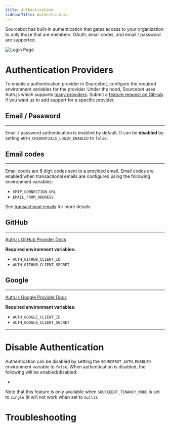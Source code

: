 ```yaml
---
title: Authentication
sidebarTitle: Authentication
---
```


Sourcebot has built-in authentication that gates access to your organization to only those that are members. OAuth, email codes, and email / password are supported.

![Login Page](/images/login.png)


# Authentication Providers

To enable a authentication provider in Sourcebot, configure the required environment variables for the provider. Under the hood, Sourcebot uses Auth.js which supports [many providers](https://authjs.dev/getting-started/authentication/oauth). Submit a [feature request on GitHub](https://github.com/sourcebot-dev/sourcebot/discussions/categories/ideas) if you want us to add support for a specific provider.


## Email / Password
---
Email / password authentication is enabled by default. It can be **disabled** by setting `AUTH_CREDENTIALS_LOGIN_ENABLED` to `false`.

## Email codes
---
Email codes are 6 digit codes sent to a provided email. Email codes are enabled when transactional emails are configured using the following environment variables:

- `SMTP_CONNECTION_URL`
- `EMAIL_FROM_ADDRESS`


See [transactional emails](/self-hosting/features/transactional-emails) for more details.

## GitHub
---

[Auth.js GitHub Provider Docs](https://authjs.dev/getting-started/providers/github)

**Required environment variables:**
- `AUTH_GITHUB_CLIENT_ID`
- `AUTH_GITHUB_CLIENT_SECRET`

## Google
---

[Auth.js Google Provider Docs](https://next-auth.js.org/providers/google)

**Required environment variables:**
- `AUTH_GOOGLE_CLIENT_ID`
- `AUTH_GOOGLE_CLIENT_SECRET`

---

# Disable Authentication

Authentication can be disabled by setting the `SOURCEBOT_AUTH_ENABLED` environment variable to `false`. When authentication is disabled, the following will be enabled/disabled:

- 


Note that this feature is only available when `SOURCEBOT_TENANCY_MODE` is set to `single` (it will not work when set to `multi`).


# Troubleshooting